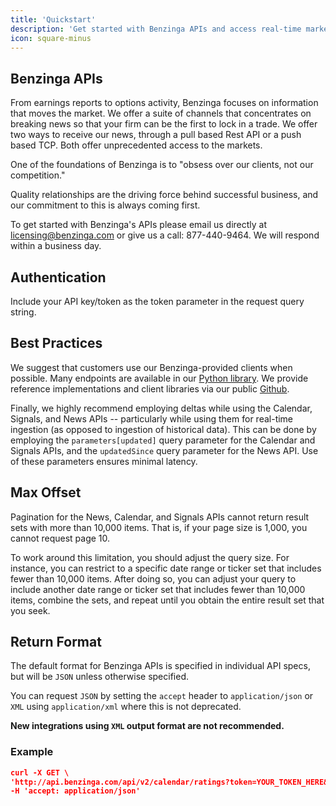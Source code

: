 ```yaml
---
title: 'Quickstart'
description: 'Get started with Benzinga APIs and access real-time market data, news, and more.'
icon: square-minus
---
```


## Benzinga APIs

From earnings reports to options activity, Benzinga focuses on information that moves the market. We offer a suite of channels that concentrates on breaking news so that your firm can be the first to lock in a trade. We offer two ways to receive our news, through a pull based Rest API or a push based TCP. Both offer unprecedented access to the markets.

One of the foundations of Benzinga is to "obsess over our clients, not our competition."

Quality relationships are the driving force behind successful business, and our commitment to this is always coming first.

To get started with Benzinga's APIs please email us directly at licensing@benzinga.com or give us a call: 877-440-9464. We will respond within a business day.

## Authentication

Include your API key/token as the token parameter in the request query string.

## Best Practices

We suggest that customers use our Benzinga-provided clients when possible. Many endpoints are available in our [Python library](/python-client). We provide reference implementations and client libraries via our public [Github](https://github.com/benzinga).

Finally, we highly recommend employing deltas while using the Calendar, Signals, and News APIs -- particularly while using them for real-time ingestion (as opposed to ingestion of historical data). This can be done by employing the `parameters[updated]` query parameter for the Calendar and Signals APIs, and the `updatedSince` query parameter for the News API. Use of these parameters ensures minimal latency.

## Max Offset

Pagination for the News, Calendar, and Signals APIs cannot return result sets with more than 10,000 items. That is, if your page size is 1,000, you cannot request page 10.

To work around this limitation, you should adjust the query size. For instance, you can restrict to a specific date range or ticker set that includes fewer than 10,000 items. After doing so, you can adjust your query to include another date range or ticker set that includes fewer than 10,000 items, combine the sets, and repeat until you obtain the entire result set that you seek.

## Return Format

The default format for Benzinga APIs is specified in individual API specs, but will be `JSON` unless otherwise specified.

You can request `JSON` by setting the `accept` header to `application/json` or `XML` using `application/xml` where this is not deprecated.

**New integrations using `XML` output format are not recommended.**

### Example

```JSON
curl -X GET \
'http://api.benzinga.com/api/v2/calendar/ratings?token=YOUR_TOKEN_HERE&ratings=Upgrades' \
-H 'accept: application/json'
```